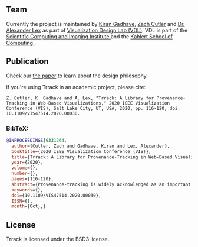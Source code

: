 ## Team

Currently the project is maintained by [Kiran Gadhave](https://www.kirangadhave.me/), [Zach Cutler](https://vdl.sci.utah.edu/team/zcutler/) and [Dr. Alexander Lex](https://vdl.sci.utah.edu/team/lex/) as part of [Visualization Design Lab (VDL)](https://vdl.sci.utah.edu/). VDL is part of the [ Scientific Computing and Imaging Institute ](https://www.sci.utah.edu/) and the [ Kahlert School of Computing ](https://www.cs.utah.edu/).

## Publication

Check our [the paper](https://vdl.sci.utah.edu/publications/2020_visshort_trrack/) to learn about the design philosophy.

If you're using Trrack in an academic project, please cite:

```text copy
Z. Cutler, K. Gadhave and A. Lex, "Trrack: A Library for Provenance-Tracking in Web-Based Visualizations," 2020 IEEE Visualization Conference (VIS), Salt Lake City, UT, USA, 2020, pp. 116-120, doi: 10.1109/VIS47514.2020.00030.
```

### BibTeX:

```bibtex copy
@INPROCEEDINGS{9331264,
  author={Cutler, Zach and Gadhave, Kiran and Lex, Alexander},
  booktitle={2020 IEEE Visualization Conference (VIS)},
  title={Trrack: A Library for Provenance-Tracking in Web-Based Visualizations},
  year={2020},
  volume={},
  number={},
  pages={116-120},
  abstract={Provenance-tracking is widely acknowledged as an important feature of visualization systems. By tracking provenance data, visualization designers can provide a wide variety of functionality, ranging from action recovery (undo/redo), reproducibility, collaboration and sharing, to logging in support of quantitative and longitudinal evaluation. However, no widely used library that can provide that functionality is current available. As a consequence, visualization designers either develop ad hoc solutions that are rarely comprehensive, or do not track provenance at all. In this paper, we introduce a web-based software library - Trrack - that is designed for easy integration in existing or future visualization systems. Trrack supports a wide range of use cases, from simple action recovery, to capturing intent and reasoning, and can be used to share states with collaborators and store provenance on a server. Trrack also includes an optional provenance visualization component that supports annotation of states and aggregation of events.},
  keywords={},
  doi={10.1109/VIS47514.2020.00030},
  ISSN={},
  month={Oct},}

```

## License

Trrack is licensed under the BSD3 license.
